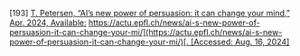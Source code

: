 \[193\]	[T. Petersen, “AI’s new power of persuasion: it can change your mind,” Apr. 2024, Available:](http://paperpile.com/b/Lj1YHA/c3Uyd) [https://actu.epfl.ch/news/ai-s-new-power-of-persuasion-it-can-change-your-mi/](https://actu.epfl.ch/news/ai-s-new-power-of-persuasion-it-can-change-your-mi/)[. \[Accessed: Aug. 16, 2024\]](http://paperpile.com/b/Lj1YHA/c3Uyd)